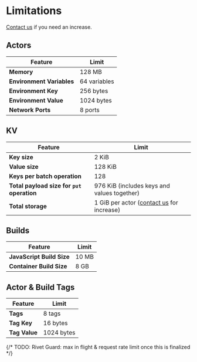 # Limitations

<Note>[Contact us](/support) if you need an increase.</Note>

## Actors

| Feature                   | Limit        |
| ------------------------- | ------------ |
| **Memory**                | 128 MB       |
| **Environment Variables** | 64 variables |
| **Environment Key**       | 256 bytes    |
| **Environment Value**     | 1024 bytes   |
| **Network Ports**         | 8 ports      |

## KV

| Feature                                    | Limit                                                 |
| ------------------------------------------ | ----------------------------------------------------- |
| **Key size**                               | 2 KiB                                                 |
| **Value size**                             | 128 KiB                                               |
| **Keys per batch operation**               | 128                                                   |
| **Total payload size for `put` operation** | 976 KiB (includes keys and values together)           |
| **Total storage**                          | 1 GiB per actor ([contact us](/support) for increase) |

## Builds

| Feature                   | Limit |
| ------------------------- | ----- |
| **JavaScript Build Size** | 10 MB |
| **Container Build Size**  | 8 GB  |

## Actor & Build Tags

| Feature       | Limit      |
| ------------- | ---------- |
| **Tags**      | 8 tags     |
| **Tag Key**   | 16 bytes   |
| **Tag Value** | 1024 bytes |

{/* TODO: Rivet Guard: max in flight & request rate limit once this is finalized */}
